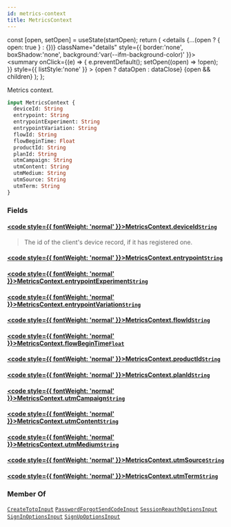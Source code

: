 ```yaml
---
id: metrics-context
title: MetricsContext
---
```









  const [open, setOpen] = useState(startOpen);
  return (
    <details {...(open ? { open: true } : {})} className="details" style={{ border:'none', boxShadow:'none', background:'var(--ifm-background-color)' }}>
      <summary
        onClick={(e) => {
          e.preventDefault();
          setOpen((open) => !open);
        }}
        style={{ listStyle:'none' }}
      >
      {open ? dataOpen : dataClose}
      </summary>
      {open && children}
    </details>
  );
};








Metrics context.


```graphql
input MetricsContext {
  deviceId: String
  entrypoint: String
  entrypointExperiment: String
  entrypointVariation: String
  flowId: String
  flowBeginTime: Float
  productId: String
  planId: String
  utmCampaign: String
  utmContent: String
  utmMedium: String
  utmSource: String
  utmTerm: String
}
```




### Fields

#### [<code style={{ fontWeight: 'normal' }}>MetricsContext.<b>deviceId</b></code>](#)<Bullet />[`String`](/gql-api/types/scalars/string) <Badge class="badge badge--secondary" text="scalar"/> 
> 
> 
> The id of the client's device record, if it has registered one.
> 

#### [<code style={{ fontWeight: 'normal' }}>MetricsContext.<b>entrypoint</b></code>](#)<Bullet />[`String`](/gql-api/types/scalars/string) <Badge class="badge badge--secondary" text="scalar"/> 
> 
> 
> 
> 

#### [<code style={{ fontWeight: 'normal' }}>MetricsContext.<b>entrypointExperiment</b></code>](#)<Bullet />[`String`](/gql-api/types/scalars/string) <Badge class="badge badge--secondary" text="scalar"/> 
> 
> 
> 
> 

#### [<code style={{ fontWeight: 'normal' }}>MetricsContext.<b>entrypointVariation</b></code>](#)<Bullet />[`String`](/gql-api/types/scalars/string) <Badge class="badge badge--secondary" text="scalar"/> 
> 
> 
> 
> 

#### [<code style={{ fontWeight: 'normal' }}>MetricsContext.<b>flowId</b></code>](#)<Bullet />[`String`](/gql-api/types/scalars/string) <Badge class="badge badge--secondary" text="scalar"/> 
> 
> 
> 
> 

#### [<code style={{ fontWeight: 'normal' }}>MetricsContext.<b>flowBeginTime</b></code>](#)<Bullet />[`Float`](/gql-api/types/scalars/float) <Badge class="badge badge--secondary" text="scalar"/> 
> 
> 
> 
> 

#### [<code style={{ fontWeight: 'normal' }}>MetricsContext.<b>productId</b></code>](#)<Bullet />[`String`](/gql-api/types/scalars/string) <Badge class="badge badge--secondary" text="scalar"/> 
> 
> 
> 
> 

#### [<code style={{ fontWeight: 'normal' }}>MetricsContext.<b>planId</b></code>](#)<Bullet />[`String`](/gql-api/types/scalars/string) <Badge class="badge badge--secondary" text="scalar"/> 
> 
> 
> 
> 

#### [<code style={{ fontWeight: 'normal' }}>MetricsContext.<b>utmCampaign</b></code>](#)<Bullet />[`String`](/gql-api/types/scalars/string) <Badge class="badge badge--secondary" text="scalar"/> 
> 
> 
> 
> 

#### [<code style={{ fontWeight: 'normal' }}>MetricsContext.<b>utmContent</b></code>](#)<Bullet />[`String`](/gql-api/types/scalars/string) <Badge class="badge badge--secondary" text="scalar"/> 
> 
> 
> 
> 

#### [<code style={{ fontWeight: 'normal' }}>MetricsContext.<b>utmMedium</b></code>](#)<Bullet />[`String`](/gql-api/types/scalars/string) <Badge class="badge badge--secondary" text="scalar"/> 
> 
> 
> 
> 

#### [<code style={{ fontWeight: 'normal' }}>MetricsContext.<b>utmSource</b></code>](#)<Bullet />[`String`](/gql-api/types/scalars/string) <Badge class="badge badge--secondary" text="scalar"/> 
> 
> 
> 
> 

#### [<code style={{ fontWeight: 'normal' }}>MetricsContext.<b>utmTerm</b></code>](#)<Bullet />[`String`](/gql-api/types/scalars/string) <Badge class="badge badge--secondary" text="scalar"/> 
> 
> 
> 
> 





### Member Of

[`CreateTotpInput`](/gql-api/types/inputs/create-totp-input)  <Badge class="badge badge--secondary" text="input"/><Bullet />[`PasswordForgotSendCodeInput`](/gql-api/types/inputs/password-forgot-send-code-input)  <Badge class="badge badge--secondary" text="input"/><Bullet />[`SessionReauthOptionsInput`](/gql-api/types/inputs/session-reauth-options-input)  <Badge class="badge badge--secondary" text="input"/><Bullet />[`SignInOptionsInput`](/gql-api/types/inputs/sign-in-options-input)  <Badge class="badge badge--secondary" text="input"/><Bullet />[`SignUpOptionsInput`](/gql-api/types/inputs/sign-up-options-input)  <Badge class="badge badge--secondary" text="input"/>

